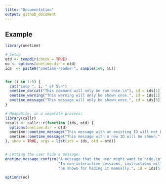 ```yaml
---
title: "Documentation"
output: github_document
---
```


## Example


```r
library(onetime)

# Setup
otd <- tempdir(check = TRUE)
oo <- options(onetime.dir = otd)
ids  <- paste0("onetime-readme-", sample(1e9, 5L))


for (i in 1:5) {
  cat("Loop ", i, " of 5\n")
  onetime_do(cat("This command will only be run once.\n"), id = ids[1])
  onetime_warning("This warning will only be shown once.", id = ids[2])
  onetime_message("This message will only be shown once.", id = ids[3])
}

# Meanwhile, in a separate process:
library(callr)
result <- callr::r(function (ids, otd) {
  options(onetime.dir = otd)
  onetime::onetime_message("This message with an existing ID will not be shown.", id = ids[1])
  onetime::onetime_message("This message with a new ID will be shown.", id = ids[4])
}, show = TRUE, args = list(ids = ids, otd = otd))


# Letting the user hide a message:
onetime_message_confirm("A message that the user might want to hide.\n",
                        "In non-interactive sessions, instructions will ",
                        "be shown for hiding it manually.", id = ids[5])

```


```r
options(oo)
```


